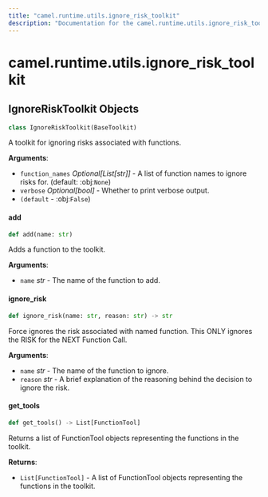 ```yaml
---
title: "camel.runtime.utils.ignore_risk_toolkit"
description: "Documentation for the camel.runtime.utils.ignore_risk_toolkit module"
---
```


<a id="camel.runtime.utils.ignore_risk_toolkit"></a>

# camel.runtime.utils.ignore\_risk\_toolkit

<a id="camel.runtime.utils.ignore_risk_toolkit.IgnoreRiskToolkit"></a>

## IgnoreRiskToolkit Objects

```python
class IgnoreRiskToolkit(BaseToolkit)
```

A toolkit for ignoring risks associated with functions.

**Arguments**:

- `function_names` _Optional[List[str]]_ - A list of function names to
  ignore risks for. (default: :obj:`None`)
- `verbose` _Optional[bool]_ - Whether to print verbose output.
- `(default` - :obj:`False`)

<a id="camel.runtime.utils.ignore_risk_toolkit.IgnoreRiskToolkit.add"></a>

#### add

```python
def add(name: str)
```

Adds a function to the toolkit.

**Arguments**:

- `name` _str_ - The name of the function to add.

<a id="camel.runtime.utils.ignore_risk_toolkit.IgnoreRiskToolkit.ignore_risk"></a>

#### ignore\_risk

```python
def ignore_risk(name: str, reason: str) -> str
```

Force ignores the risk associated with named function. This ONLY
ignores the RISK for the NEXT Function Call.

**Arguments**:

- `name` _str_ - The name of the function to ignore.
- `reason` _str_ - A brief explanation of the reasoning
  behind the decision to ignore the risk.

<a id="camel.runtime.utils.ignore_risk_toolkit.IgnoreRiskToolkit.get_tools"></a>

#### get\_tools

```python
def get_tools() -> List[FunctionTool]
```

Returns a list of FunctionTool objects representing the
functions in the toolkit.

**Returns**:

- `List[FunctionTool]` - A list of FunctionTool objects representing
  the functions in the toolkit.

